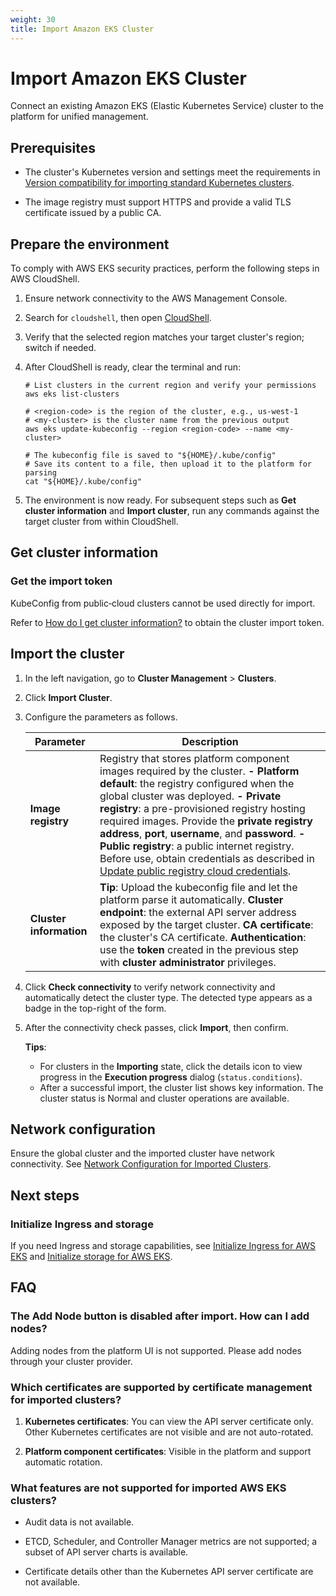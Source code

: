 ```yaml
---
weight: 30
title: Import Amazon EKS Cluster
---
```


# Import Amazon EKS Cluster

Connect an existing Amazon EKS (Elastic Kubernetes Service) cluster to the platform for unified management.

## Prerequisites

* The cluster's Kubernetes version and settings meet the requirements in [Version compatibility for importing standard Kubernetes clusters](/configure/clusters/overview.mdx#version-compatibility).

* The image registry must support HTTPS and provide a valid TLS certificate issued by a public CA.

## Prepare the environment

To comply with AWS EKS security practices, perform the following steps in AWS CloudShell.

1. Ensure network connectivity to the AWS Management Console.

2. Search for `cloudshell`, then open [CloudShell](https://console.aws.amazon.com/cloudshell/home).

3. Verify that the selected region matches your target cluster's region; switch if needed.

4. After CloudShell is ready, clear the terminal and run:

    ```shell
    # List clusters in the current region and verify your permissions
    aws eks list-clusters

    # <region-code> is the region of the cluster, e.g., us-west-1
    # <my-cluster> is the cluster name from the previous output
    aws eks update-kubeconfig --region <region-code> --name <my-cluster>

    # The kubeconfig file is saved to "${HOME}/.kube/config"
    # Save its content to a file, then upload it to the platform for parsing
    cat "${HOME}/.kube/config"
    ```

5. The environment is now ready. For subsequent steps such as **Get cluster information** and **Import cluster**, run any commands against the target cluster from within CloudShell.

## Get cluster information

### Get the import token

KubeConfig from public‑cloud clusters cannot be used directly for import.

Refer to [How do I get cluster information?](/configure/clusters/how-to/fetch-kubeconfig.mdx) to obtain the cluster import token.

## Import the cluster

1. In the left navigation, go to **Cluster Management** > **Clusters**.

2. Click **Import Cluster**.

3. Configure the parameters as follows.

    |   Parameter |    Description    |
    | ------ | -------- |
    |  **Image registry**  | Registry that stores platform component images required by the cluster. **- Platform default**: the registry configured when the global cluster was deployed. **- Private registry**: a pre-provisioned registry hosting required images. Provide the **private registry address**, **port**, **username**, and **password**. **- Public registry**: a public internet registry. Before use, obtain credentials as described in [Update public registry cloud credentials](/configure/clusters/how-to/update_public_repository_credentials.mdx). |
    |  **Cluster information**  | **Tip**: Upload the kubeconfig file and let the platform parse it automatically. **Cluster endpoint**: the external API server address exposed by the target cluster. **CA certificate**: the cluster's CA certificate. **Authentication**: use the **token** created in the previous step with **cluster administrator** privileges. |

4. Click **Check connectivity** to verify network connectivity and automatically detect the cluster type. The detected type appears as a badge in the top-right of the form.

5. After the connectivity check passes, click **Import**, then confirm.

    **Tips**:

    * For clusters in the **Importing** state, click the details icon to view progress in the **Execution progress** dialog (`status.conditions`).
    * After a successful import, the cluster list shows key information. The cluster status is Normal and cluster operations are available.

## Network configuration

Ensure the global cluster and the imported cluster have network connectivity. See [Network Configuration for Imported Clusters](/configure/clusters/how-to/annotate-platform-url.mdx).

## Next steps

### Initialize Ingress and storage

If you need Ingress and storage capabilities, see [Initialize Ingress for AWS EKS](/configure/clusters/managed/cloud-init/network/aws-eks-lb.mdx) and [Initialize storage for AWS EKS](/configure/clusters/managed/cloud-init/storage/aws-eks.mdx).



## FAQ

### The Add Node button is disabled after import. How can I add nodes?

Adding nodes from the platform UI is not supported. Please add nodes through your cluster provider.

### Which certificates are supported by certificate management for imported clusters?

1. **Kubernetes certificates**: You can view the API server certificate only. Other Kubernetes certificates are not visible and are not auto-rotated.

2. **Platform component certificates**: Visible in the platform and support automatic rotation.

### What features are not supported for imported **AWS EKS clusters**?

* Audit data is not available.

* ETCD, Scheduler, and Controller Manager metrics are not supported; a subset of API server charts is available.

* Certificate details other than the Kubernetes API server certificate are not available.
